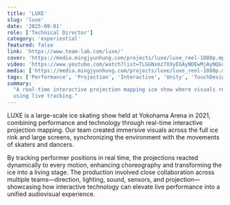 ```yaml
---
title: 'LUXE'
slug: 'luxe'
date: '2025-09-01'
role: ['Technical Director']
category: 'experiential'
featured: false
link: 'https://www.team-lab.com/luxe/'
cover: 'https://media.mingjyunhung.com/projects/luxe/luxe_reel-1080p.mp4'
video: 'https://www.youtube.com/watch?list=TLGGNxmz7XXyEGAyNDEwMjAyNQ&v=XhkSIILyqU4'
media: ['https://media.mingjyunhung.com/projects/luxe/luxe_reel-1080p.mp4']
tags: ['Performance', 'Projection', 'Interactive', 'Unity', 'TouchDesigner']
summary:
  "A real-time interactive projection mapping ice show where visuals respond to skaters' movements
  using live tracking."
---
```


LUXE is a large-scale ice skating show held at Yokohama Arena in 2021, combining performance and
technology through real-time interactive projection mapping. Our team created immersive visuals
across the full ice rink and large screens, synchronizing the environment with the movements of
skaters and dancers.

By tracking performer positions in real time, the projections reacted dynamically to every motion,
enhancing choreography and transforming the ice into a living stage. The production involved close
collaboration across multiple teams—direction, lighting, sound, sensors, and projection—showcasing
how interactive technology can elevate live performance into a unified audiovisual experience.
